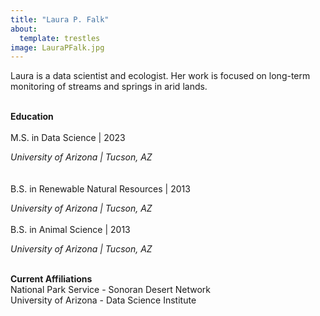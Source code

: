 ```yaml
---
title: "Laura P. Falk"
about: 
  template: trestles
image: LauraPFalk.jpg
---
```


Laura is a data scientist and ecologist. Her work is focused on long-term monitoring of streams and springs in arid lands. 

<br>
**Education**
<br><br>
M.S. in Data Science | 2023

*University of Arizona | Tucson, AZ*
<br><br><br>
B.S. in Renewable Natural Resources | 2013

*University of Arizona | Tucson, AZ*
<br><br>
B.S. in Animal Science | 2013

*University of Arizona | Tucson, AZ*

<br>
**Current Affiliations** <br>
National Park Service - Sonoran Desert Network <br>
University of Arizona - Data Science Institute